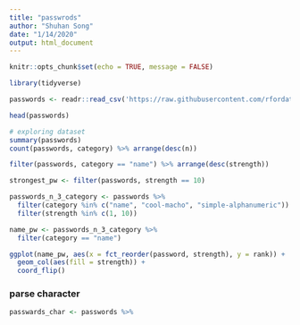 ```yaml
---
title: "passwrods"
author: "Shuhan Song"
date: "1/14/2020"
output: html_document
---
```


```r
knitr::opts_chunk$set(echo = TRUE, message = FALSE)
```

```r
library(tidyverse)
```

```r
passwords <- readr::read_csv('https://raw.githubusercontent.com/rfordatascience/tidytuesday/master/data/2020/2020-01-14/passwords.csv')
```

```r
head(passwords)
```

```r
# exploring dataset
summary(passwords)
count(passwords, category) %>% arrange(desc(n))

filter(passwords, category == "name") %>% arrange(desc(strength))

strongest_pw <- filter(passwords, strength == 10) 
```

```r
passwords_n_3_category <- passwords %>% 
  filter(category %in% c("name", "cool-macho", "simple-alphanumeric")) %>% 
  filter(strength %in% c(1, 10))
```

```r
name_pw <- passwords_n_3_category %>% 
  filter(category == "name")

ggplot(name_pw, aes(x = fct_reorder(password, strength), y = rank)) +
  geom_col(aes(fill = strength)) +
  coord_flip()
```


### parse character
```r
passwards_char <- passwords %>% 
```


